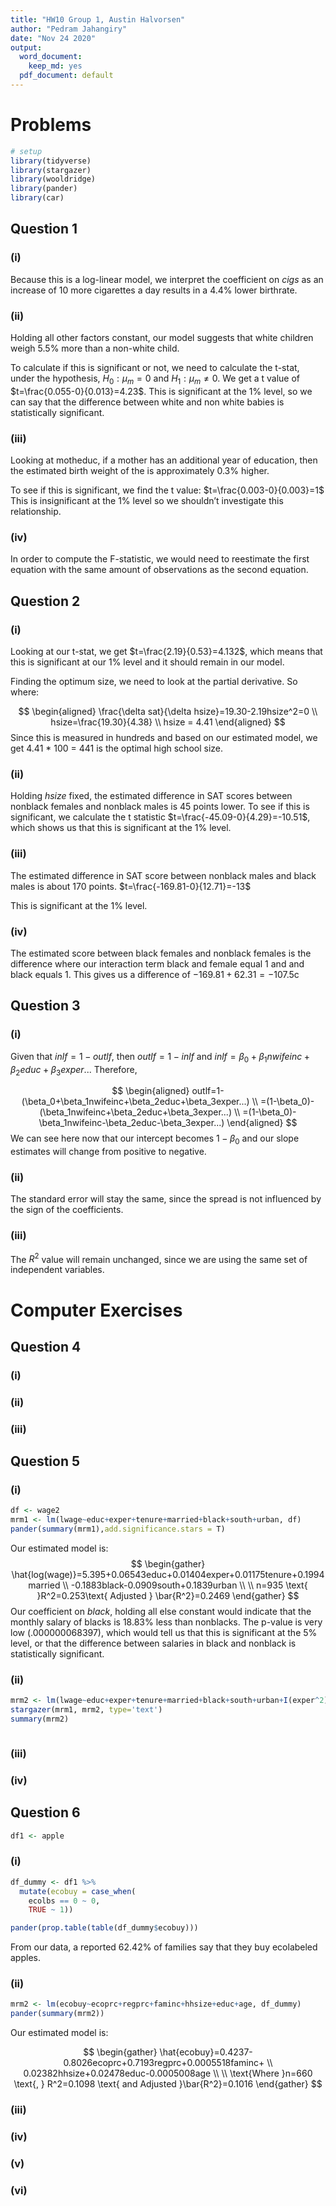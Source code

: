 ```yaml
---
title: "HW10 Group 1, Austin Halvorsen"
author: "Pedram Jahangiry"
date: "Nov 24 2020"
output:
  word_document: 
    keep_md: yes
  pdf_document: default
---
```


\newpage

# Problems

```r
# setup
library(tidyverse)
library(stargazer)
library(wooldridge)
library(pander)
library(car)
```

## Question 1

### (i)

Because this is a log-linear model, we interpret the coefficient on *cigs* as an increase of 10 more cigarettes a day results in a 4.4% lower birthrate.

### (ii)

Holding all other factors constant, our model suggests that white children weigh 5.5% more than a non-white child.

To calculate if this is significant or not, we need to calculate the t-stat, under the hypothesis, $H_0: \mu_m=0$ and $H_1: \mu_m\neq0$. We get a t value of $t=\frac{0.055-0}{0.013}=4.23$. This is significant at the 1% level, so we can say that the difference between white and non white babies is statistically significant.

### (iii)

Looking at motheduc, if a mother has an additional year of education, then the estimated birth weight of the is approximately 0.3% higher.

To see if this is significant, we find the t value: $t=\frac{0.003-0}{0.003}=1$ This is insignificant at the 1% level so we shouldn't investigate this relationship.

### (iv)

In order to compute the F-statistic, we would need to reestimate the first equation with the same amount of observations as the second equation.

\newpage

## Question 2

### (i)

Looking at our t-stat, we get $t=\frac{2.19}{0.53}=4.132$, which means that this is significant at our 1% level and it should remain in our model.

Finding the optimum size, we need to look at the partial derivative. So where:

$$
\begin{aligned}
\frac{\delta sat}{\delta hsize}=19.30-2.19hsize^2=0 \\
hsize=\frac{19.30}{4.38} \\
hsize = 4.41
\end{aligned}
$$
Since this is measured in hundreds and based on our estimated model, we get 4.41 * 100 = 441 is the optimal high school size.

### (ii)

Holding *hsize* fixed, the estimated difference in SAT scores between nonblack females and nonblack males is 45 points lower. 
To see if this is significant, we calculate the t statistic $t=\frac{-45.09-0}{4.29}=-10.51$, which shows us that this is significant at the 1% level.

### (iii)

The estimated difference in SAT score between nonblack males and black males is about 170 points.
$t=\frac{-169.81-0}{12.71}=-13$

This is significant at the 1% level. 

### (iv)

The estimated score between black females and nonblack females is the difference where our interaction term black and female equal 1 and and black equals 1. This gives us a difference of $-169.81+62.31=-107.5$c

\newpage

## Question 3

### (i)

Given that $inlf=1-outlf$, then $outlf=1-inlf$ and $inlf=\beta_0+\beta_1nwifeinc+\beta_2educ+\beta_3exper...$ 
Therefore, 

$$
\begin{aligned}
outlf=1-(\beta_0+\beta_1nwifeinc+\beta_2educ+\beta_3exper...) \\ 
=(1-\beta_0)-(\beta_1nwifeinc+\beta_2educ+\beta_3exper...) \\ 
=(1-\beta_0)-\beta_1nwifeinc-\beta_2educ-\beta_3exper...)
\end{aligned}
$$
We can see here now that our intercept becomes $1-\beta_0$ and our slope estimates will change from positive to negative.

### (ii)

The standard error will stay the same, since the spread is not influenced by the sign of the coefficients.

### (iii)

The $R^2$ value will remain unchanged, since we are using the same set of independent variables.

\newpage

# Computer Exercises

## Question 4

### (i)
### (ii)
### (iii)

\newpage

## Question 5

### (i)

```r
df <- wage2
mrm1 <- lm(lwage~educ+exper+tenure+married+black+south+urban, df)
pander(summary(mrm1),add.significance.stars = T)
```
 
Our estimated model is: 
$$
\begin{gather}
\hat{log(wage)}=5.395+0.06543educ+0.01404exper+0.01175tenure+0.1994married \\ -0.1883black-0.0909south+0.1839urban \\ \\
n=935 \text{ }R^2=0.253\text{ Adjusted } \bar{R^2}=0.2469 
\end{gather}
$$
Our coefficient on *black*, holding all else constant would indicate that the monthly salary of blacks is 18.83% less than nonblacks. The p-value is very low (.000000068397), which would tell us that this is significant at the 5% level, or that the difference between salaries in black and nonblack is statistically significant.

### (ii)

```r
mrm2 <- lm(lwage~educ+exper+tenure+married+black+south+urban+I(exper^2)+I(tenure^2), df)
stargazer(mrm1, mrm2, type='text')
summary(mrm2)
```

```r

```


### (iii)



### (iv)

\newpage

## Question 6

```r
df1 <- apple
```

### (i)

```r
df_dummy <- df1 %>% 
  mutate(ecobuy = case_when(
    ecolbs == 0 ~ 0,
    TRUE ~ 1))

pander(prop.table(table(df_dummy$ecobuy)))
```

From our data, a reported 62.42% of families say that they buy ecolabeled apples.

### (ii)

```r
mrm2 <- lm(ecobuy~ecoprc+regprc+faminc+hhsize+educ+age, df_dummy)
pander(summary(mrm2))
```

Our estimated model is: 

$$
\begin{gather}
\hat{ecobuy}=0.4237-0.8026ecoprc+0.7193regprc+0.0005518faminc+ \\ 0.02382hhsize+0.02478educ-0.0005008age \\ \\
\text{Where }n=660 \text{, } R^2=0.1098 \text{ and Adjusted }\bar{R^2}=0.1016 
\end{gather}
$$
 
### (iii)
### (iv)
### (v)
### (vi)